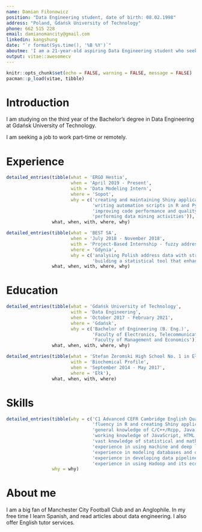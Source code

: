 ```yaml
---
name: Damian Fiłonowicz
position: "Data Engineering student, date of birth: 08.02.1998"
address: "Poland, Gdańsk University of Technology"
phone: 662 515 228
email: damianomancity@gmail.com
linkedin: kangshung
date: "`r format(Sys.time(), '%B %Y')`"
aboutme: 'I am a 21-year-old aspiring Data Engineering student who seeks a job as a Data Scientist/Data Engineer.'
output: vitae::awesomecv
---
```


```r
knitr::opts_chunk$set(echo = FALSE, warning = FALSE, message = FALSE)
pacman::p_load(vitae, tibble)
```

# Introduction

I am studying on the third year of the Bachelor's degree in Data Engineering at Gdańsk University of Technology.

I am seeking a job to work part-time or remotely.

# Experience

```r
detailed_entries(tibble(what = 'ERGO Hestia',
                        when = 'April 2019 - Present',
                        with = 'Data Modeling Intern',
                        where = 'Sopot',
                        why = c('creating and maintaining Shiny applications / dashboards',
                                'writing automation scripts in R and Python',
                                'improving code performance and quality',
                                'performing data mining activities')),
                 what, when, with, where, why)

detailed_entries(tibble(what = 'BEST SA',
                        when = 'July 2018 - November 2018',
                        with = 'Project-Based Internship - fuzzy address matching',
                        where = 'Gdynia',
                        why = c('analysing Polish address data with string distance metrics',
                                'building a statistical tool that enhances their quality')),
                 what, when, with, where, why)
```

# Education

```r
detailed_entries(tibble(what = 'Gdańsk University of Technology',
                        with = 'Data Engineering',
                        when = 'October 2017 - February 2021',
                        where = 'Gdańsk',
                        why = c('Bachelor of Engineering (B. Eng.)',
                                'Faculty of Electronics, Telecommunications and Informatics',
                                'Faculty of Management and Economics')),
                 what, when, with, where, why)

detailed_entries(tibble(what = 'Stefan Żeromski High School No. 1 in Ełk',
                        with = 'Biochemical Profile',
                        when = 'September 2014 - May 2017',
                        where = 'Ełk'),
                 what, when, with, where)
```

# Skills

```r
detailed_entries(tibble(why = c('C1 Advanced CEFR Cambridge English Qualifications',
                                'fluency in R and creating Shiny applications',
                                'general knowledge of C/C++/Rcpp, Java, Scala, Python, and SQL',
                                'working knowledge of JavaScript, HTML, CSS, Bootstrap, and Git',
                                'vast knowledge of statistical and mathematical modeling methods',
                                'experience in using machine and deep learning algorithms',
                                'experience in modeling databases and data warehouses',
                                'experience in developing data pipelines and ETL/ELT processes',
                                'experience in using Hadoop and its ecosystem\'s tools')),
                 why = why)
```

# About me

I am a big fan of Manchester City Football Club and an Anglophile. In my free time I learn Spanish, and read articles about data engineering. I also offer English tutor services.